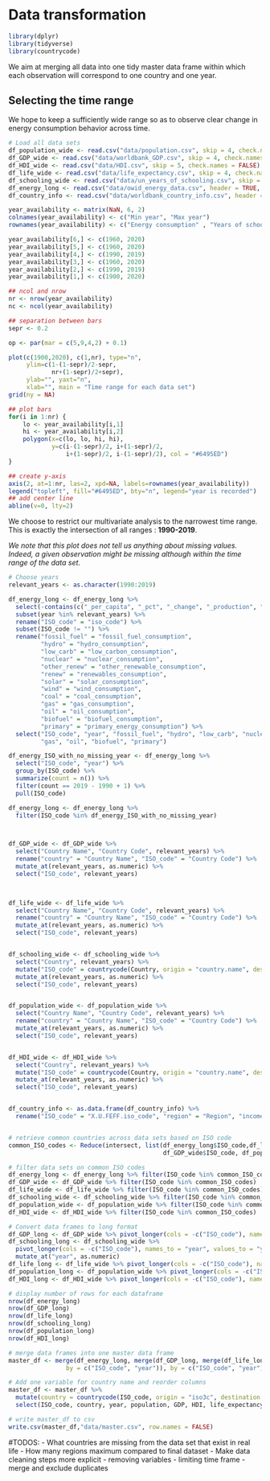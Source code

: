 # Data transformation

```r
library(dplyr)
library(tidyverse)
library(countrycode)
```

We aim at merging all data into one tidy master data frame within which each observation will correspond to one country and one year.

## Selecting the time range

We hope to keep a sufficiently wide range so as to observe clear change in energy consumption behavior across time. 


```r
# Load all data sets
df_population_wide <- read.csv("data/population.csv", skip = 4, check.names = FALSE)
df_GDP_wide <- read.csv("data/worldbank_GDP.csv", skip = 4, check.names = FALSE)
df_HDI_wide <- read.csv("data/HDI.csv", skip = 5, check.names = FALSE)
df_life_wide <- read.csv("data/life_expectancy.csv", skip = 4, check.names = FALSE)
df_schooling_wide <- read.csv("data/un_years_of_schooling.csv", skip = 6, check.names = FALSE)
df_energy_long <- read.csv("data/owid_energy_data.csv", header = TRUE, stringsAsFactors = FALSE)
df_country_info <- read.csv("data/worldbank_country_info.csv", header = TRUE, stringsAsFactors = FALSE, encoding = "UTF-8")
```

```r
year_availability <- matrix(NaN, 6, 2)
colnames(year_availability) <- c("Min year", "Max year")
rownames(year_availability) <- c("Energy consumption" , "Years of schooling" , "Life expectancy" , "HDI" , "GDP", "Population")

year_availability[6,] <- c(1960, 2020)
year_availability[5,] <- c(1960, 2020)
year_availability[4,] <- c(1990, 2019)
year_availability[3,] <- c(1960, 2020)
year_availability[2,] <- c(1990, 2019)
year_availability[1,] <- c(1900, 2020)

## ncol and nrow
nr <- nrow(year_availability)
nc <- ncol(year_availability)

## separation between bars
sepr <- 0.2

op <- par(mar = c(5,9,4,2) + 0.1)

plot(c(1900,2020), c(1,nr), type="n",
     ylim=c(1-(1-sepr)/2-sepr,
            nr+(1-sepr)/2+sepr),
     ylab="", yaxt="n",
     xlab="", main = "Time range for each data set")
grid(ny = NA)

## plot bars
for(i in 1:nr) {
    lo <- year_availability[i,1]
    hi <- year_availability[i,2]
    polygon(x=c(lo, lo, hi, hi),
            y=c(i-(1-sepr)/2, i+(1-sepr)/2,
                i+(1-sepr)/2, i-(1-sepr)/2), col = "#6495ED")
}

## create y-axis
axis(2, at=1:nr, las=2, xpd=NA, labels=rownames(year_availability)) 
legend("topleft", fill="#6495ED", bty="n", legend="year is recorded")
## add center line
abline(v=0, lty=2)

```

We choose to restrict our multivariate analysis to the narrowest time range. This is exactly the intersection of all ranges : **1990-2019**.

*We note that this plot does not tell us anything about missing values. Indeed, a given observation might be missing although within the time range of the data set.* 



```r
# Choose years
relevant_years <- as.character(1990:2019)

df_energy_long <- df_energy_long %>% 
  select(-contains(c("_per_capita", "_pct", "_change", "_production", "_share"))) %>%
  subset(year %in% relevant_years) %>%
  rename("ISO_code" = "iso_code") %>%
  subset(ISO_code != "") %>%
  rename("fossil_fuel" = "fossil_fuel_consumption", 
         "hydro" = "hydro_consumption", 
         "low_carb" = "low_carbon_consumption", 
         "nuclear" = "nuclear_consumption", 
         "other_renew" = "other_renewable_consumption", 
         "renew" = "renewables_consumption", 
         "solar" = "solar_consumption", 
         "wind" = "wind_consumption", 
         "coal" = "coal_consumption", 
         "gas" = "gas_consumption", 
         "oil" = "oil_consumption", 
         "biofuel" = "biofuel_consumption", 
         "primary" = "primary_energy_consumption") %>%
  select("ISO_code", "year", "fossil_fuel", "hydro", "low_carb", "nuclear", "other_renew", "renew", "solar", "wind", "coal", 
         "gas", "oil", "biofuel", "primary")

df_energy_ISO_with_no_missing_year <- df_energy_long %>%
  select("ISO_code", "year") %>%
  group_by(ISO_code) %>%
  summarize(count = n()) %>%
  filter(count == 2019 - 1990 + 1) %>%
  pull(ISO_code)

df_energy_long <- df_energy_long %>%
  filter(ISO_code %in% df_energy_ISO_with_no_missing_year)



df_GDP_wide <- df_GDP_wide %>%
  select("Country Name", "Country Code", relevant_years) %>%
  rename("country" = "Country Name", "ISO_code" = "Country Code") %>%
  mutate_at(relevant_years, as.numeric) %>%
  select("ISO_code", relevant_years)
  


df_life_wide <- df_life_wide %>%
  select("Country Name", "Country Code", relevant_years) %>%
  rename("country" = "Country Name", "ISO_code" = "Country Code") %>%
  mutate_at(relevant_years, as.numeric) %>%
  select("ISO_code", relevant_years)


df_schooling_wide <- df_schooling_wide %>%
  select("Country", relevant_years) %>%
  mutate("ISO_code" = countrycode(Country, origin = "country.name", destination = "iso3c")) %>%
  mutate_at(relevant_years, as.numeric) %>%
  select("ISO_code", relevant_years)


df_population_wide <- df_population_wide %>%
  select("Country Name", "Country Code", relevant_years) %>%
  rename("country" = "Country Name", "ISO_code" = "Country Code") %>%
  mutate_at(relevant_years, as.numeric) %>%
  select("ISO_code", relevant_years)


df_HDI_wide <- df_HDI_wide %>%
  select("Country", relevant_years) %>%
  mutate("ISO_code" = countrycode(Country, origin = "country.name", destination = "iso3c")) %>%
  mutate_at(relevant_years, as.numeric) %>%
  select("ISO_code", relevant_years)


df_country_info <- as.data.frame(df_country_info) %>% 
  rename("ISO_code" = "X.U.FEFF.iso_code", "region" = "Region", "income_group" = "IncomeGroup", "special_notes" = "SpecialNotes")


# retrieve common countries across data sets based on ISO code
common_ISO_codes <- Reduce(intersect, list(df_energy_long$ISO_code,df_life_wide$ISO_code, df_schooling_wide$ISO_code, 
                                           df_GDP_wide$ISO_code, df_population_wide$ISO_code, df_HDI_wide$ISO_code))

# filter data sets on common ISO codes
df_energy_long <- df_energy_long %>% filter(ISO_code %in% common_ISO_codes)
df_GDP_wide <- df_GDP_wide %>% filter(ISO_code %in% common_ISO_codes)
df_life_wide <- df_life_wide %>% filter(ISO_code %in% common_ISO_codes)
df_schooling_wide <- df_schooling_wide %>% filter(ISO_code %in% common_ISO_codes)
df_population_wide <- df_population_wide %>% filter(ISO_code %in% common_ISO_codes)
df_HDI_wide <- df_HDI_wide %>% filter(ISO_code %in% common_ISO_codes)
```


```r
# Convert data frames to long format
df_GDP_long <- df_GDP_wide %>% pivot_longer(cols = -c("ISO_code"), names_to = "year", values_to = "GDP")
df_schooling_long <- df_schooling_wide %>% 
  pivot_longer(cols = -c("ISO_code"), names_to = "year", values_to = "years_of_schooling") %>%
  mutate_at("year", as.numeric)
df_life_long <- df_life_wide %>% pivot_longer(cols = -c("ISO_code"), names_to = "year", values_to = "life_expectancy")
df_population_long <- df_population_wide %>% pivot_longer(cols = -c("ISO_code"), names_to = "year", values_to = "population") 
df_HDI_long <- df_HDI_wide %>% pivot_longer(cols = -c("ISO_code"), names_to = "year", values_to = "HDI")
```


```r
# display number of rows for each dataframe
nrow(df_energy_long)
nrow(df_GDP_long)
nrow(df_life_long)
nrow(df_schooling_long)
nrow(df_population_long)
nrow(df_HDI_long)
```
```r
# merge data frames into one master data frame
master_df <- merge(df_energy_long, merge(df_GDP_long, merge(df_life_long, merge(df_schooling_long, merge(df_population_long, df_HDI_long,
                by = c("ISO_code", "year")), by = c("ISO_code", "year")), by = c("ISO_code", "year")), by = c("ISO_code", "year")), by = c("ISO_code", "year"))

# Add one variable for country name and reorder columns
master_df <- master_df %>%
  mutate(country = countrycode(ISO_code, origin = "iso3c", destination = "country.name")) %>%
  select(ISO_code, country, year, population, GDP, HDI, life_expectancy, years_of_schooling, everything())
```

```r
# write master_df to csv
write.csv(master_df,"data/master.csv", row.names = FALSE)
```

#TODOS:
- What countries are missing from the data set that exist in real life
- How many regions maximum compared to final dataset
- Make data cleaning steps more explicit
  - removing variables
  - limiting time frame
  - merge and exclude duplicates




